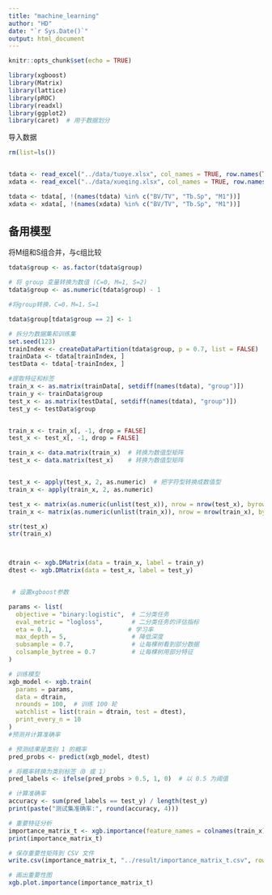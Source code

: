 ```yaml
---
title: "machine_learning"
author: "HD"
date: "`r Sys.Date()`"
output: html_document
---
```



```r
knitr::opts_chunk$set(echo = TRUE)
```

```r
library(xgboost)
library(Matrix)
library(lattice)
library(pROC)
library(readxl)
library(ggplot2)
library(caret)  # 用于数据划分
```
导入数据

```r
rm(list=ls())


tdata <- read_excel("../data/tuoye.xlsx", col_names = TRUE, row.names(TRUE) )
xdata <- read_excel("../data/xueqing.xlsx", col_names = TRUE, row.names(TRUE) )

tdata <- tdata[, !(names(tdata) %in% c("BV/TV", "Tb.Sp", "M1"))]
xdata <- xdata[, !(names(xdata) %in% c("BV/TV", "Tb.Sp", "M1"))]


```


## 备用模型

将M组和S组合并，与c组比较

```r
tdata$group <- as.factor(tdata$group)

# 将 group 变量转换为数值 (C=0, M=1, S=2)
tdata$group <- as.numeric(tdata$group) - 1 

#将group转换，C=0，M=1，S=1

tdata$group[tdata$group == 2] <- 1

```


```r

# 拆分为数据集和训练集
set.seed(123)
trainIndex <- createDataPartition(tdata$group, p = 0.7, list = FALSE)
trainData <- tdata[trainIndex, ]
testData <- tdata[-trainIndex, ]

#提取特征和标签
train_x <- as.matrix(trainData[, setdiff(names(tdata), "group")])
train_y <- trainData$group
test_x <- as.matrix(testData[, setdiff(names(tdata), "group")])
test_y <- testData$group


train_x <- train_x[, -1, drop = FALSE]
test_x <- test_x[, -1, drop = FALSE]

train_x <- data.matrix(train_x)  # 转换为数值型矩阵
test_x <- data.matrix(test_x)    # 转换为数值型矩阵


test_x <- apply(test_x, 2, as.numeric)  # 把字符型转换成数值型
train_x <- apply(train_x, 2, as.numeric)

test_x <- matrix(as.numeric(unlist(test_x)), nrow = nrow(test_x), byrow = FALSE)
train_x <- matrix(as.numeric(unlist(train_x)), nrow = nrow(train_x), byrow = FALSE)

str(test_x)
str(train_x)



dtrain <- xgb.DMatrix(data = train_x, label = train_y)
dtest <- xgb.DMatrix(data = test_x, label = test_y)


 # 设置xgboost参数

params <- list(
  objective = "binary:logistic",  # 二分类任务
  eval_metric = "logloss",        # 二分类任务的评估指标
  eta = 0.1,                     # 学习率
  max_depth = 5,                  # 降低深度
  subsample = 0.7,                # 让每棵树看到部分数据
  colsample_bytree = 0.7          # 让每棵树用部分特征
)

# 训练模型
xgb_model <- xgb.train(
  params = params,
  data = dtrain,
  nrounds = 100,  # 训练 100 轮
  watchlist = list(train = dtrain, test = dtest),
  print_every_n = 10
)
#预测并计算准确率

# 预测结果是类别 1 的概率
pred_probs <- predict(xgb_model, dtest)

# 将概率转换为类别标签（0 或 1）
pred_labels <- ifelse(pred_probs > 0.5, 1, 0)  # 以 0.5 为阈值

# 计算准确率
accuracy <- sum(pred_labels == test_y) / length(test_y)
print(paste("测试集准确率:", round(accuracy, 4)))

# 重要特征分析
importance_matrix_t <- xgb.importance(feature_names = colnames(train_x), model = xgb_model)
print(importance_matrix_t)

# 保存重要性矩阵到 CSV 文件
write.csv(importance_matrix_t, "../result/importance_matrix_t.csv", row.names = FALSE)

# 画出重要性图
xgb.plot.importance(importance_matrix_t)
```



